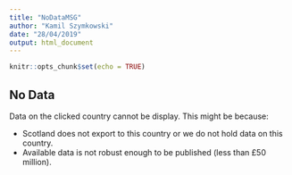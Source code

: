 ---
title: "NoDataMSG"
author: "Kamil Szymkowski"
date: "28/04/2019"
output: html_document
---

```{r setup, include=FALSE}
knitr::opts_chunk$set(echo = TRUE)
```

## No Data

Data on the clicked country cannot be display. This might be because:

* Scotland does not export to this country or we do not hold data on this country.
+ Available data is not robust enough to be published (less than \£50 million).